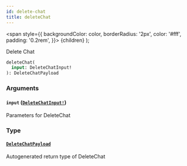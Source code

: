 ```yaml
---
id: delete-chat
title: deleteChat
---
```


<span
style={{
      backgroundColor: color,
      borderRadius: '2px',
      color: '#fff',
      padding: '0.2rem',
    }}>
{children}
</span>
);

Delete Chat

```graphql
deleteChat(
  input: DeleteChatInput!
): DeleteChatPayload

```

### Arguments

#### `input` ([`DeleteChatInput!`](/api/graphql/documentation/inputs/delete-chat-input))

Parameters for DeleteChat

### Type

#### [`DeleteChatPayload`](/api/graphql/documentation/objects/delete-chat-payload)

Autogenerated return type of DeleteChat
